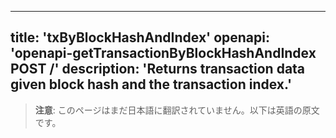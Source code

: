 <!-- AUTO-GENERATED-CONTENT:START (ENGLISH-COPY) -->
---
title: 'txByBlockHashAndIndex'
openapi: 'openapi-getTransactionByBlockHashAndIndex POST /'
description: 'Returns transaction data given block hash and the transaction index.'
---

> **注意**: このページはまだ日本語に翻訳されていません。以下は英語の原文です。
